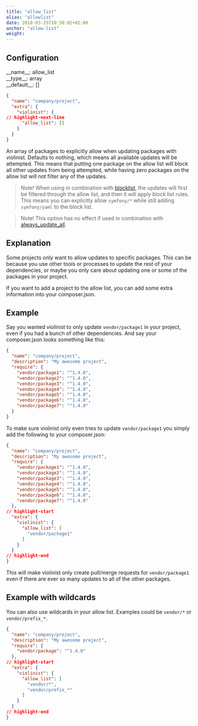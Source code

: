 ```yaml
---
title: "allow_list"
alias: "allowlist"
date: 2018-03-25T10:50:02+02:00
anchor: "allow-list"
weight:
---
```


## Configuration

<div class="config-wrapper"><div class="config">__name__: allow_list</div>
<div class="config">__type__: array</div>
<div class="config">__default__: []</div></div>

```json showLineNumbers
{
  "name": "company/project",
  "extra": {
    "violinist": {
// highlight-next-line
      "allow_list": []
    }
  }
}
```


An array of packages to explicitly allow when updating packages with violinist. Defaults to nothing, which means all available updates will be attempted. This means that putting one package on the allow list will block all other updates from being attempted, while having zero packages on the allow list will not filter any of the updates.

> Note! When using in combination with [blocklist](#blocklisting-projects), the updates will first be filtered through the allow list, and then it will apply block list rules. This means you can explicitly allow `symfony/*` while still adding `symfony/yaml` to the block list.

> Note! This option has no effect if used in combination with [always_update_all](#updating-all).

## Explanation

Some projects only want to allow updates to specific packages. This can be because you use other tools or processes to update the rest of your dependencies, or maybe you only care about updating one or some of the packages in your project.

If you want to add a project to the allow list, you can add some extra information into your composer.json.

## Example

Say you wanted violinist to only update `vendor/package1` in your project, even if you had a bunch of other dependencies. And say your composer.json looks something like this:

```json showLineNumbers
{
  "name": "company/project",
  "description": "My awesome project",
  "require": {
    "vendor/package1": "^1.4.0",
    "vendor/package2": "^1.4.0",
    "vendor/package3": "^1.4.0",
    "vendor/package4": "^1.4.0",
    "vendor/package5": "^1.4.0",
    "vendor/package6": "^1.4.0",
    "vendor/package7": "^1.4.0"
  }
}
```


To make sure violinist only even tries to update `vendor/package1` you simply add the following to your composer.json:

```json showLineNumbers
{
  "name": "company/project",
  "description": "My awesome project",
  "require": {
    "vendor/package1": "^1.4.0",
    "vendor/package2": "^1.4.0",
    "vendor/package3": "^1.4.0",
    "vendor/package4": "^1.4.0",
    "vendor/package5": "^1.4.0",
    "vendor/package6": "^1.4.0",
    "vendor/package7": "^1.4.0"
  },
// highlight-start
  "extra": {
    "violinist": {
      "allow_list": [
        "vendor/package1"
      ]
    }
  }
// highlight-end
}
```


This will make violinist only create pull/merge requests for `vendor/package1` even if there are ever so many updates to all of the other packages.

## Example with wildcards

You can also use wildcards in your allow list. Examples could be `vendor/*` or `vendor/prefix_*`.


```json showLineNumbers
{
  "name": "company/project",
  "description": "My awesome project",
  "require": {
    "vendor/package": "^1.4.0"
  },
// highlight-start
  "extra": {
    "violinist": {
      "allow_list": [
        "vendor/*",
        "vendor/prefix_*"
      ]
    }
  }
// highlight-end
}
```
